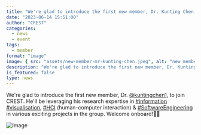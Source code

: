 ```yaml
---
title: "We're glad to introduce the first new member, Dr. Kunting Chen, to join CREST"
date: "2023-06-14 15:51:00"
author: "CREST"
categories:
  - news
  - event
tags:
  - member
format: "image"
image: { src: "assets/new-member-mr-kunting-chen.jpeg", alt: "new member" }
description: "We're glad to introduce the first new member, Dr. Kunting Chen, to join CREST"
is_featured: false
type: news
---
```

We're glad to introduce the first new member, Dr. [@kuntingchen1](https://x.com/kuntingchen1), to join CREST. He'll be leveraging his research expertise in [#information](https://x.com/hashtag/information?src=hashtag_click) [#visualisation](https://x.com/hashtag/visualisation?src=hashtag_click), [#HCI](https://x.com/hashtag/HCI?src=hashtag_click) (human-computer interaction) & [#SoftwareEngineering](https://x.com/hashtag/SoftwareEngineering?src=hashtag_click) in various exciting projects in the group. Welcome onboard!🎉🥳

![Image](assets/new-member-mr-kunting-chen.jpeg "New Member")